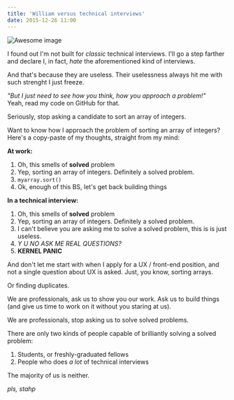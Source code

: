```yaml
---
title: 'William versus technical interviews'
date: 2015-12-26 11:00
---
```


<!--figure class="text-center">
    <img src="/images/posts/2015-12-26-william-versus-technical-interviews/laptop-eyes-technology-computer.jpg" alt=" " class="img-thumbnail" />
    <caption>Not a carebear stare</caption>
</figure-->

![Awesome image](../assets/images/posts/2015-12-26-william-versus-technical-interviews/laptop-eyes-technology-computer.jpg)

I found out I'm not built for _classic_ technical interviews. I'll go a step farther and declare I, in fact, _hate_ the aforementioned kind of interviews.

And that's because they are useless. Their uselessness always hit me with such strenght I just freeze.

_"But I just need to see how you think, how you approach a problem!"_  
Yeah, read my code on GitHub for that.

Seriously, stop asking a candidate to sort an array of integers.

Want to know how I approach the problem of sorting an array of integers?  
Here's a copy-paste of my thoughts, straight from my mind:

**At work:**

1. Oh, this smells of **solved** problem
2. Yep, sorting an array of integers. Definitely a solved problem.
3. `myarray.sort()`
4. Ok, enough of this BS, let's get back building things

**In a technical interview:**

1. Oh, this smells of **solved** problem
2. Yep, sorting an array of integers. Definitely a solved problem.
3. I can't believe you are asking me to solve a solved problem, this is is just useless.
4. _Y U NO ASK ME REAL QUESTIONS?_
5. **KERNEL PANIC**

And don't let me start with when I apply for a UX / front-end position, and not a single question about UX is asked. Just, you know, sorting arrays.

Or finding duplicates.

We are professionals, ask us to show you our work. Ask us to build things (and give us time to work on it without you staring at us).

We are professionals, stop asking us to solve solved problems.

There are only two kinds of people capable of brilliantly solving a solved problem:

1. Students, or freshly-graduated fellows
2. People who does _a lot_ of technical interviews

The majority of us is neither.

_pls, stahp_
